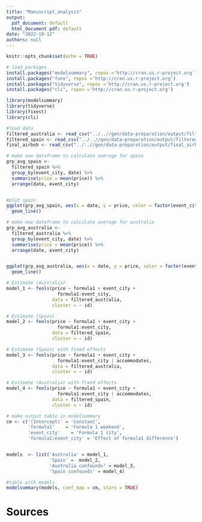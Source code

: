 ```yaml
---
title: "Manuscript_analysis"
output:
  pdf_document: default
  html_document pdf: default
date: "2022-10-12"
authors: null
---
```


```r
knitr::opts_chunk$set(echo = TRUE)
```

```r
# load packages
install.packages("modelsummary", repos ='http://cran.us.r-project.org')
install.packages("funx", repos ='http://cran.us.r-project.org')
install.packages("tidyverse", repos ='http://cran.us.r-project.org')
install.packages("cli", repos ='http://cran.us.r-project.org')

```

```r
library(modelsummary)
library(tidyverse)
library(fixest)
library(cli)
```

```r
#load data
filtered_australia <- read_csv("../..//gen/data-preparation/output/filtered_australia.csv")
filtered_spain <- read_csv("../..//gen/data-preparation/output/filtered_spain.csv")
final_airbnb <- read_csv("../..//gen/data-preparation/output/final_airbnb_dataset.csv")
```

```r
# make new dataframe to calculate average for spain
grp_avg_spain <-
  filtered_spain %>%
  group_by(event_city, date) %>%
  summarise(price = mean(price)) %>%
  arrange(date, event_city)


#plot spain 
ggplot(grp_avg_spain, aes(x = date, y = price, color = factor(event_city), group = event_city )) + 
  geom_line() 
```

```r
# make new dataframe to calculate average for australia
grp_avg_australia <-
  filtered_australia %>%
  group_by(event_city, date) %>%
  summarise(price = mean(price)) %>%
  arrange(date, event_city)


ggplot(grp_avg_australia, aes(x = date, y = price, color = factor(event_city), group = event_city )) + 
  geom_line() 

```

```r
# Estimate (Australia)
model_1 <- feols(price ~ formula1 + event_city + 
                   formula1:event_city,
                 data = filtered_australia,
                 cluster = ~ id)

# Estimate (Spain) 
model_2 <- feols(price ~ formula1 + event_city + 
                   formula1:event_city,
                 data = filtered_spain,
                 cluster = ~ id)

# Estimate (Spain) with fixed effects 
model_3 <- feols(price ~ formula1 + event_city + 
                   formula1:event_city | accommodates,
                 data = filtered_australia,
                 cluster = ~ id)

# Estimate (Australia) with fixed effects 
model_4 <- feols(price ~ formula1 + event_city + 
                   formula1:event_city | accommodates,
                 data = filtered_spain,
                 cluster = ~ id)
```

```r
# make output table in modelsummary 
cm <- c('(Intercept)' = 'Constant',
        'formula1'    = 'Formula 1 weekend',
        'event_city'    = 'Formula 1 city',
        'formula1:event_city' = 'Effect of formula1 difference')


models  <- list('Australia' = model_1, 
                'Spain' =  model_2,
                'Australia confounds' = model_3,
                'Spain confounds' = model_4)

```

```r
#table with models
modelsummary(models, coef_map = cm, stars = TRUE)
```

# Sources
